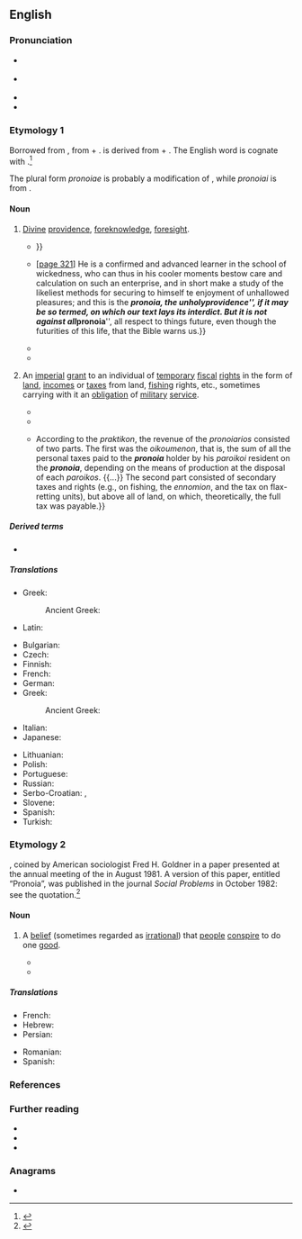 ==English==
{{was wotd|2019|February|27}}

===Pronunciation===
* {{a|RP}} {{IPA|/pɹəʊˈnɔɪə/|lang=en}}
* {{a|GA}} {{IPA|/pɹoʊˈnɔɪə/|lang=en}}
* {{rhymes|ɔɪ.ə|lang=en}}
* {{hyphenation|pro|no|ia|lang=en}}

===Etymology 1===
Borrowed from {{der|en|grc|πρόνοιᾰ||foreknowledge, foresight; providence; form of land grant}}, from {{m|grc|πρόνοος||careful, prudent}} +‎ {{m|grc|-ῐᾰ||''suffix forming nouns''}}. {{lang|grc|πρόνοος}} is derived from {{m|grc|προ-||''prefix indicating a coming forth''}} + {{m|grc|νόος||the mind; act of the mind}}. The English word is cognate with {{cog|la|pronoea||providence}}.<ref>{{R:OED Online|part of speech=''n.''{{sup|1}}|noformat=yes|id=265174|date=June 2007}}</ref>

The plural form ''pronoiae'' is probably a modification of {{der|en|la|pronoeae}}, while ''pronoiai'' is from {{der|en|grc|πρόνοιαι}}.

====Noun====
{{en-noun|pronoiae|pronoiai|s}}

# {{lb|en|philosophy|theology}} [[divine#Adjective|Divine]] [[providence]], [[foreknowledge]], [[foresight]].
#* {{quote-book|author=Walter Raleigh|authorlink=Walter Raleigh|chapter=Of the Creation, and Preservation of the World|title=The Historie of the World. In Five Bookes.{{nb...|1 Intreating of the Beginning and First Ages of the Same, from the Creation unto Abraham. 2 Of the Times from the Birth of Abraham, to the Destruction of the Temple of Salomon. 3 From the Destruction of Jerusalem, to the Time of Philip of Macedon. 4 From the Reigne of Philip of Macedon, to the Establishing of that Kingdome, in the Race of Antigonus. 5 From the Settled Rule of Alexanders Successors in the East, untill the Romans (Prevailing over All) Made Conquest of Asia and Macedon.}}|location=London|publisher=Printed for [[w:Walter Burre|Walter Bvrre]]|year=1614|section=§&nbsp;XIII (Of Providence)|page=15|pageurl=https://books.google.com/books?id=JcZMAAAAcAAJ&pg=PA15|oclc=505085272|passage=Now Providence (which the ''Greekes'' call '''''Pronoia''''') is an intellectuall knowledge, both fore-ſeeing, caring for, and ordering all things, and doth not onely behold all paſt, all present, and all to come, but is the cauſe of their ſo being, which Preſcience (ſimply taken) is not: and therefore Providence by the Philoſophers (ſaith [[w:Augustine of Hippo|S. ''Auguſtine'']]) is divided into Memory, Knowledge, and Care: {{...}}}}
#* {{quote-book|author=Thomas Chalmers|authorlink=Thomas Chalmers|chapter=Lecture XCIV: Romans, xiii, 11–14|title=Lectures on the Epistle of Paul the Apostle to the Romans|series=The Works of Thomas Chalmers|seriesvolume=25|volume=IV|location=Glasgow|publisher=[[w:William Collins (publisher)|William Collins]],{{nb...|S. Frederick St.}}; London: Hamilton, Adams, & Co.|year=1836–1842|pages=320–321|pageurl=https://books.google.com/books?id=r7dDAAAAcAAJ&pg=PA321|oclc=606228745|passage=&#91;[https://books.google.com/books?id=r7dDAAAAcAAJ&pg=PA320 page 320]&#93; 'And make no provision for the flesh.' [Romans 13:14] 'Provision.' [''footnote'': {{lang|grc|Προνοια}}.] The word implies a forecasting of the mind; and the prohibition therefore is against all deliberation or devising of means or expedients for the gratification of our lusts. {{...}} &#91;[https://books.google.com/books?id=r7dDAAAAcAAJ&pg=PA321 page 321]&#93; He is a confirmed and advanced learner in the school of wickedness, who can thus in his cooler moments bestow care and calculation on such an enterprise, and in short make a study of the likeliest methods for securing to himself te enjoyment of unhallowed pleasures; and this is the '''''pronoia''''', the unholy ''providence'', if it may be so termed, on which our text lays its interdict. But it is not against all '''''pronoia''''', all respect to things future, even though the futurities of this life, that the Bible warns us.}}
#* {{quote-journal|author=E. E. Higbee|title=Art IV.—The Christian Conception of History.|editor=T. G. Apple|journal=The Mercersburg Review; an Organ for Christological, Historical and Positive Theology|location=Philadelphia, Pa.|publisher=[[w:Reformed Church in the United States|Reformed Church Publication Board]],{{nb...|54 N. Sixth Street}}|month=January|year=1869|volume=XVI|page=101|pageurl=https://books.google.com/books?id=mP0QAAAAIAAJ&pg=PA101|oclc=610823203|passage=The development of the Roman State, therefore, a world-process whose magnitude is truly wonderful, was not brought about as though a drifting mass of elements, by some outward force or inherent affinity became consolidated to revolve at random without any end or aim in that divine '''''pronoia''''' under which the ages move.}}
#* {{quote-book|author=F[rancis] E[dward] Peters|authorlink=Francis Edward Peters|chapter=prónoia: ''forethought'', ''providence''|title=Greek Philosophical Terms: A Historical Lexicon|location=New York, N.Y.|publisher={{w|New York University Press}}|year=1967|section=paragraph 1|page=164|pageurl=https://books.google.com/books?id=JepR6Mj9Hy8C&pg=PA164|oclc=802943168|passage=The earlier history of the concept of providence is to be seen in the emergence, from {{w|Diogenes}} to {{w|Aristotle}}, of a notion of an intelligent purpose (''telos'', q.v.) operating in the universe. In all of these thinker it is clearly associated with the intelligent God whose features begin to appear in the later {{w|Plato}} (see ''Laws'' 899 where the denial of '''''pronoia''''' is reckoned blasphemy) and in Aristotle. For the Stoics the immanent ''Logos'' governs all by ''nous and '''pronoia''''' (D.L. {{smallcaps|vii}}, 138; ''SVF'' {{smallcaps|i}}, 176).}}
# {{lb|en|historical|Byzantine Empire}} An [[imperial]] [[grant#Noun|grant]] to an individual of [[temporary]] [[fiscal]] [[right#Noun|rights]] in the form of [[land#Noun|land]], [[income]]s or [[tax#Noun|taxes]] from land, [[fishing#Noun|fishing]] rights, etc., sometimes carrying with it an [[obligation]] of [[military]] [[service#Noun|service]].
#* {{quote-book|author=Mark C. Bartusis|chapter=Smallholding and Pronoia Soldiers and Their Financing|editor={{w|Ruth Mazo Karras}}|title=The Late Byzantine Army: Arms and Society, 1204–1453|series=The Middle Ages Series|location=Philadelphia, Pa.|publisher={{w|University of Pennsylvania Press}}|year=1992|section=part 2 (The Army as Institution)|page=183|pageurl=https://books.google.com/books?id=rUs-hHd89xAC&pg=PA183|isbn=978-0-8122-1620-2|passage=Unlike fiefs, '''pronoiai''' were granted only by the emperor, and so they played no role in producing the subinfeudation and the hierarchical social and political structure characteristic of Western feudalism. '''Pronoia''' was a fiscal and administrative institution; the fief territorial and personal. The grant of a '''pronoia''' was primarily a grant of revenue expressed as a monetary sum (the posotes), not in terms of a quantity of property.}}
#* {{quote-book|author=John V[an] A[ntwerp] Fine, Jr.|authorlink=John Van Antwerp Fine Jr.|chapter=The Second Half of the Thirteenth Century|title=The Late Medieval Balkans: A Critical Survey from the Late Twelfth Century to the Ottoman Conquest|location=Ann Arbor, Mich.|publisher={{w|University of Michigan Press}}|year=1987|page=170|pageurl=https://books.google.com/books?id=LvVbRrH1QBgC&pg=PA170|isbn=978-0-472-10079-8|passage=By 1270 [[w:Michael VIII Palaiologos|Michael VIII]] had issued charters to two monasteries in eastern Thessaly near the Gulf of Volos (Makrinitisa and Neopetra), showing he had acquired that region. From these years imperial grants of '''pronoias''' and of tax exemptions to various notables of east Thessaly begin appearing. Thus probably in 1267/68 the Byzantines regained some or all of Thessaly's east coast.}}
#* {{quote-book|author=Nicolas Oikonomides|authorlink=Nicolas Oikonomides|author2=John Solman, transl.|chapter=The Role of the Byzantine State in the Economy|editor=[[w:Angeliki Laiou|Angeliki E. Laiou]]|title=The Economic History of Byzantium: From the Seventh through the Fifteenth Century|location=Washington, D.C.|publisher=[[w:Dunbarton Oaks|Dunbarton Oaks Research Library and Collection]]|year=2002|volume=3|section=part 5 (Economic Institutions and the State)|pages=1045–1046|pageurl=https://books.google.com/books?id=Igp8hxsHV_AC&pg=PA1045|isbn=978-0-88402-288-6|passage=The economic composition of the '''''pronoia''''' belonging to a heavy cavalryman in the fourteenth century, such as those who served in the ''mega allagion'' (regiment) of Thessalonike in the fourteenth century, is known to us from some of the ''praktika'' of '''''pronoia''''' holders that have survived. {{...}} According to the ''praktikon'', the revenue of the ''pronoiarios'' consisted of two parts. The first was the ''oikoumenon'', that is, the sum of all the personal taxes paid to the '''''pronoia''''' holder by his ''paroikoi'' resident on the '''''pronoia''''', depending on the means of production at the disposal of each ''paroikos''. {{...}} The second part consisted of secondary taxes and rights (e.g., on fishing, the ''ennomion'', and the tax on flax-retting units), but above all of land, on which, theoretically, the full tax was payable{{nb...}}.}}

=====Derived terms=====
* {{l|en|pronoiar||one granted a pronoia}}

=====Translations=====
{{trans-top-also|divine providence, foreknowledge, foresight|foreknowledge|providence}}
* Greek: {{t+|el|πρόνοια|f}}
*: Ancient Greek: {{t|grc|πρόνοιᾰ|f}}
{{trans-mid}}
* Latin: {{t|la|pronoea|f}}
{{trans-bottom}}

{{trans-top|imperial grant}}
* Bulgarian: {{t|bg|прония}}
* Czech: {{t|cs|pronie}}
* Finnish: {{t|fi|pronoia}}
* French: {{t|fr|pronoia|f}}
* German: {{t|de|Pronoia}}
* Greek: {{t+|el|πρόνοια|f}}
*: Ancient Greek: {{t|grc|πρόνοιᾰ|f}}
* Italian: {{t|it|pronoia|f}}
* Japanese: {{t|ja|プロノイア}}
{{trans-mid}}
* Lithuanian: {{t|lt|pronija}}
* Polish: {{t|pl|pronoja|f}}
* Portuguese: {{t|pt|pronoia|f}}
* Russian: {{t|ru|про́ния}}
* Serbo-Croatian: {{t+|sh|prȏnija|f}}, {{t|sh|пронија|f}}
* Slovene: {{t|sl|pronoja|f}}
* Spanish: {{t|es|pronoia|f}}
* Turkish: {{t|tr|pronoia}}
{{trans-bottom}}

===Etymology 2===
{{prefix|en|pro|paranoia|alt2=(para)noia}}, coined by American sociologist Fred H. Goldner in a paper presented at the annual meeting of the {{w|Society for the Study of Social Problems}} in August 1981. A version of this paper, entitled “Pronoia”, was published in the journal ''Social Problems'' in October 1982: see the quotation.<ref>{{R:OED Online|part of speech=''n.''{{sup|2}}|noformat=yes|id=265077|date=June 2007}}</ref>

====Noun====
{{en-noun|?}}

# {{lb|en|psychology}} A [[belief]] (sometimes regarded as [[irrational#Adjective|irrational]]) that [[person|people]] [[conspire]] to do one [[good]]. {{defdate|from 1981}}
#: {{antonyms|en|paranoia}}
#* {{quote-journal|author=Fred H. Goldner|title=Pronoia|journal={{w|Social Problems}}|location=Berkeley, Calif.|publisher=Published by the {{w|University of California Press}} for the {{w|Society for the Study of Social Problems}}|date=1 October 1982|volume=30|issue=1|section=abstract|page=82|doi=10.2307/800186|issn=	0037-7791|oclc=1667861|passage='''Pronoia''' is the positive counterpart of paranoia. It is the delusion that others think well of one. Actions and the products of one's efforts are thought to be well received and praised by others. Mere acquaintances are thought to be close friends; politeness and the exchange of pleasantries are taken as expressions of deep attachment and the promise of future support. '''Pronoia''' appears to be rooted in the social complexity and cultural ambiguity of our lives: we have become increasingly dependent on the opinions of others based on uncertain criteria.}}
#* {{quote-book|author=Trudy Govier|authorlink=Trudy Govier|chapter={{w|Socrates}}, the Sting Ray of Athens|title=Socrates’ Children: Thinking and Knowing in the Western Tradition|location=Peterborough, Ont.; Orchard Park, N.Y.|publisher={{w|Broadview Press}}|year=1997|page=18|pageurl=https://books.google.com/books?id=5i_fBCYPoY4C&pg=PA18|isbn=978-1-55111-093-6|passage="'''Pronoia'''" is comparable to paranoia (which is commonly believed to be a mental disease), but is its emotional opposite. The paranoic thinks that everyone and everything are conspiring against him. So-called pronoids see reality as quite positive, and regard themselves as responsible for good things, which they are convinced are going to happen. If paranoia is a mental disorder, then '''pronoia''' is a mental disorder. So (apparently) happiness is a mental disorder.}}

=====Translations=====
{{trans-top|belief that people conspire to do one good}}
* French: {{t|fr|pronoïa|f}}
* Hebrew: {{t|he|פרונויה}}
* Persian: {{t|fa|پرونویا}}
{{trans-mid}}
* Romanian: {{t|ro|pronoia}}
* Spanish: {{t|es|pronoia|f}}
{{trans-bottom}}

===References===
<references />

===Further reading===
* {{pedia}}
* {{pedia|pronoia (psychology)}}
* {{pedia|pronoia (disambiguation)}}

===Anagrams===
* {{anagrams|en|pronaoi}}